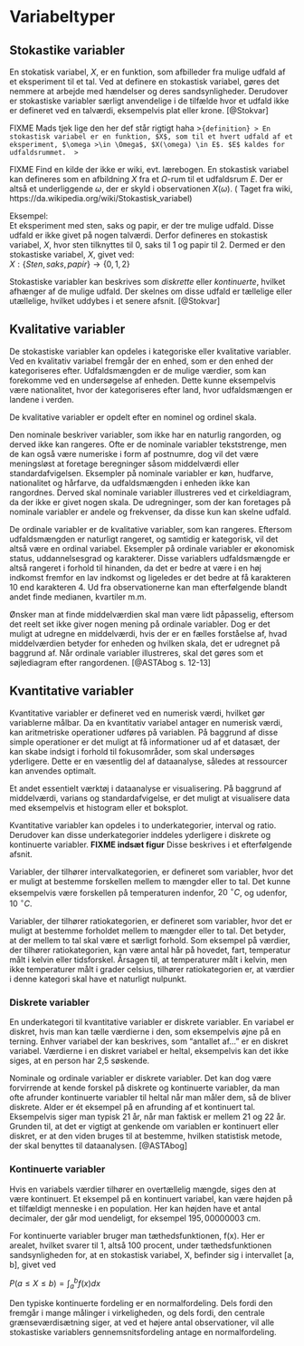 # Variabeltyper

## Stokastike variabler

En stokatisk variabel, $X$, er en funktion, som afbilleder fra mulige udfald af et eksperiment til et tal. Ved at definere en stokastisk variabel, gøres det nemmere at arbejde med hændelser og deres sandsynligheder. Derudover er stokastiske variabler særligt anvendelige i de tilfælde hvor et udfald ikke er defineret ved en talværdi, eksempelvis plat eller krone. [@Stokvar]


FIXME Mads tjek lige den her def står rigtigt haha
>```{definition}
> En stokastisk variabel er en funktion, $X$, som til et hvert udfald af et eksperiment, $\omega >\in \Omega$, $X(\omega) \in E$. $E$ kaldes for udfaldsrummet. 
>```

FIXME Find en kilde der ikke er wiki, evt. lærebogen. 
En stokastisk variabel kan defineres som en afbildning $X$ fra et $\Omega$-rum til et udfaldsrum $E$. Der er altså et underliggende $\omega$, der er skyld i observationen $X(\omega)$. 
( Taget fra wiki, https://da.wikipedia.org/wiki/Stokastisk_variabel)

Eksempel:\
Et eksperiment med sten, saks og papir, er der tre mulige udfald. Disse udfald er ikke givet på nogen talværdi. Derfor defineres en stokastisk variabel, $X$, hvor sten tilknyttes til 0, saks til 1 og papir til 2. Dermed er den stokastiske variabel, $X$, givet ved:  
$X : \{Sten, saks, papir\} \rightarrow \{0, 1, 2\}$

Stokastiske variabler kan beskrives som _diskrette_ eller _kontinuerte_, hvilket afhænger af de mulige udfald. Der skelnes om disse udfald er tællelige eller utællelige, hvilket uddybes i et senere afsnit. [@Stokvar] 

## Kvalitative variabler

De stokastiske variabler kan opdeles i kategoriske eller kvalitative variabler. Ved en kvalitativ variabel fremgår der en enhed, som er den enhed der kategoriseres efter. Udfaldsmængden er de mulige værdier, som kan forekomme ved en undersøgelse af enheden. Dette kunne eksempelvis være nationalitet, hvor der kategoriseres efter land, hvor udfaldsmængen er landene i verden.

De kvalitative variabler er opdelt efter en nominel og ordinel skala.

Den nominale beskriver variabler, som ikke har en naturlig rangorden, og derved ikke kan rangeres. Ofte er de nominale variabler tekststrenge, men de kan også være numeriske i form af postnumre, dog vil det være meningsløst at foretage beregninger såsom middelværdi eller standardafvigelsen. Eksempler på nominale variabler er køn, hudfarve, nationalitet og hårfarve, da udfaldsmængden i enheden ikke kan rangordnes. Derved skal nominale variabler illustreres ved et cirkeldiagram, da der ikke er givet nogen skala. De udregninger, som der kan foretages på nominale variabler er andele og frekvenser, da disse kun kan skelne udfald.

De ordinale variabler er de kvalitative variabler, som kan rangeres. Eftersom udfaldsmængden er naturligt rangeret, og samtidig er kategorisk, vil det altså være en ordinal variabel. Eksempler på ordinale variabler er økonomisk status, uddannelsesgrad og karakterer. Disse variablers udfaldsmængde er altså rangeret i forhold til hinanden, da det er bedre at være i en høj indkomst fremfor en lav indkomst og ligeledes er det bedre at få karakteren 10 end karakteren 4. Ud fra observationerne kan man efterfølgende blandt andet finde medianen, kvartiler m.m.

Ønsker man at finde middelværdien skal man være lidt påpasselig, eftersom det reelt set ikke giver nogen mening på ordinale variabler. Dog er det muligt at udregne en middelværdi, hvis der er en fælles forståelse af, hvad middelværdien betyder for enheden og hvilken skala, det er udregnet på baggrund af. Når ordinale variabler illustreres, skal det gøres som et søjlediagram efter rangordenen. [@ASTAbog s. 12-13]

## Kvantitative variabler

Kvantitative variabler er defineret ved en numerisk  værdi, hvilket gør variablerne målbar. Da en kvantitativ variabel antager en numerisk værdi, kan aritmetriske operationer udføres på variablen. På baggrund af disse simple operationer er det muligt at få informationer ud af et datasæt, der kan skabe indsigt i forhold til fokusområder, som skal undersøges yderligere. Dette er en væsentlig del af dataanalyse, således at ressourcer kan anvendes optimalt.

Et andet essentielt værktøj i dataanalyse er visualisering. På baggrund af middelværdi, varians og standardafvigelse, er det muligt at visualisere data med eksempelvis et histogram eller et boksplot.

Kvantitative variabler kan opdeles i to underkategorier, interval og ratio. Derudover kan disse underkategorier inddeles yderligere i diskrete og kontinuerte variabler. __FIXME indsæt figur__ Disse beskrives i et efterfølgende afsnit.

Variabler, der tilhører intervalkategorien, er defineret som variabler, hvor det er muligt at bestemme forskellen mellem to mængder eller to tal. Det kunne eksempelvis være forskellen på temperaturen indenfor, $20 ~^\circ C$, og udenfor, $10 ~^\circ C$.

Variabler, der tilhører ratiokategorien, er defineret som variabler, hvor det er muligt at bestemme forholdet mellem to mængder eller to tal. Det betyder, at der mellem to tal skal være et særligt forhold. Som eksempel på værdier, der tilhører ratiokategorien, kan være antal hår på hovedet, fart, temperatur målt i kelvin eller tidsforskel. Årsagen til, at temperaturer målt i kelvin, men ikke temperaturer målt i grader celsius, tilhører ratiokategorien er, at værdier i denne kategori skal have et naturligt nulpunkt.

### Diskrete variabler

En underkategori til kvantitative variabler er diskrete variabler. En variabel er diskret, hvis man kan tælle værdierne i den, som eksempelvis øjne på en terning. Enhver variabel der kan beskrives, som “antallet af…” er en diskret variabel. Værdierne i en diskret variabel er heltal, eksempelvis kan det ikke siges, at en person har 2,5 søskende.

Nominale og ordinale variabler er diskrete variabler. Det kan dog være forvirrende at kende forskel på diskrete og kontinuerte variabler, da man ofte afrunder kontinuerte variabler til heltal når man måler dem, så de bliver diskrete. Alder er ét eksempel på en afrunding af et kontinuert tal. Eksempelvis siger man typisk 21 år, når man faktisk er mellem 21 og 22 år. Grunden til, at det er vigtigt at genkende om variablen er kontinuert eller diskret, er at den viden bruges til at bestemme, hvilken statistisk metode, der skal benyttes til dataanalysen. [@ASTAbog]


### Kontinuerte variabler

Hvis en variabels værdier tilhører en overtællelig mængde, siges den at være kontinuert. Et eksempel på en kontinuert variabel, kan være højden på et tilfældigt menneske i en population. Her kan højden have et antal decimaler, der går mod uendeligt, for eksempel $195,00000003$ cm.

For kontinuerte variabler bruger man tæthedsfunktionen, f(x). Her er arealet, hvilket svarer til 1, altså 100 procent, under tæthedsfunktionen sandsynligheden for, at en stokastisk variabel, X, befinder sig i intervallet [a, b], givet ved

$P(a \leq X \leq b) = \int_a^b f(x) dx$

Den typiske kontinuerte fordeling er en normalfordeling. Dels fordi den fremgår i mange målinger i virkeligheden, og dels fordi, den centrale grænseværdisætning siger, at ved et højere antal observationer, vil alle stokastiske variablers gennemsnitsfordeling antage en normalfordeling.
